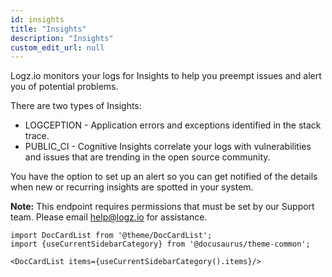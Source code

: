```yaml
---
id: insights
title: "Insights"
description: "Insights"
custom_edit_url: null
---
```




Logz.io monitors your logs for Insights to help you preempt issues and alert you of potential problems.

There are two types of Insights:
* LOGCEPTION - Application errors and exceptions identified in the stack trace.
* PUBLIC_CI - Cognitive Insights correlate your logs with  vulnerabilities and issues that are trending in the open source community.

You have the option to set up an alert so you can get notified of the details when new or recurring insights are spotted in your system.

**Note:** This endpoint requires permissions that must be set by our Support team. Please email [help@logz.io](mailto:help@logz.io) for assistance.



```mdx-code-block
import DocCardList from '@theme/DocCardList';
import {useCurrentSidebarCategory} from '@docusaurus/theme-common';

<DocCardList items={useCurrentSidebarCategory().items}/>
```
      